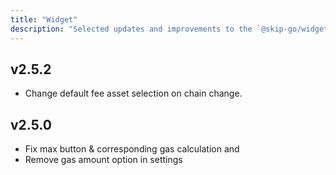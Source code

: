 ```yaml
---
title: "Widget"
description: "Selected updates and improvements to the `@skip-go/widget` [npm package](https://www.npmjs.com/package/@skip-go/client)."
---
```

## v2.5.2
- Change default fee asset selection on chain change. 

## v2.5.0
- Fix max button & corresponding gas calculation and 
- Remove gas amount option in settings